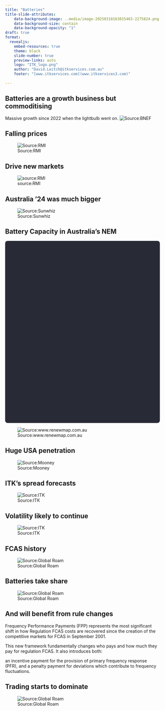 ```yaml
---
title: "Batteries"
title-slide-attributes:
    data-background-image: ..media/image-20250318163015463-2275824.png
    data-background-size: contain
    data-background-opacity: "1"
draft: true
format:
  revealjs:  
    embed-resources: true
    theme: black
    slide-number: true
    preview-links: auto
    logo: "ITK_logo.png"
    author: "David.Leitch@itkservices.com.au"
    footer: "[www.itkservices.com](www.itkservices3.com)"
    
---
```



## Batteries are a growth business but commoditising

Massive growth since 2022 when the lightbulb went on. 
![Source:BNEF](../media/image-20250317125658822.png)

## Falling prices 
![Source:RMI](../media/image-20250318142428091-2268275-2268281-2268283.png)

## Drive new markets
![source:RMI](../media/image-20250318161746946-2275073.png)

## Australia '24 was much bigger
![Source:Sunwhiz](../media/image-20250317125921647.png)

## Battery Capacity in Australia's NEM

<div id="battery-visualization"></div>

<style>
/* Custom Dracula theme styling that works with black reveal.js theme */
#battery-visualization {
  background-color: #282a36;
  color: #f8f8f2;
  padding: 20px;
  border-radius: 8px;
  font-family: 'Fira Code', monospace;
  margin: 0 auto;
  max-width: 100%;
  height: 550px;
}
</style>
<script src="battery-viz.js"></script>



![Source:www.renewmap.com.au](../media/image-20250311104211762.png)

## Huge USA penetration

![Source:Mooney](../media/image-20250311104544395.png)

## ITK's spread forecasts

![Source:ITK](../media/image-20250311142512020-1670395.png)

## Volatility likely to continue

![Source:ITK](../media/image-20250318145450802-2270095.png)

## FCAS history

![Source:Global Roam](../media/image-20250318153525109-2272529.png)

## Batteries take share

![Source:Global Roam](../media/image-20250318154621210-2273187.png)

## And will benefit from rule changes
Frequency Performance Payments (FPP) represents the most significant shift in how Regulation FCAS costs are recovered since the creation of the competitive markets for FCAS in September 2001.

This new framework fundamentally changes who pays and how much they pay for regulation FCAS. It also introduces both:

an incentive payment for the provision of primary frequency response (PFR), and
a penalty payment for deviations which contribute to frequency fluctuations.

## Trading starts to dominate

![Source:Global Roam](../media/image-20250318154848903-2273335.png)